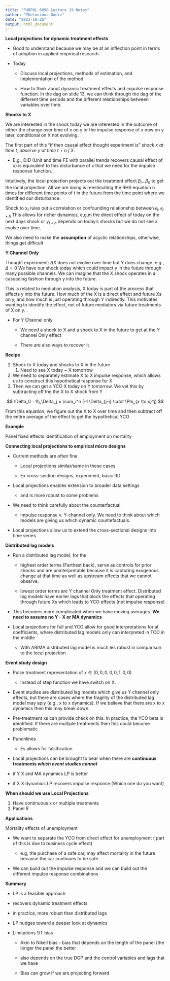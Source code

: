 ```yaml
---
title: "PUBPOL 6090 Lecture 19 Notes"
author: "Thelonious Goerz"
date: "2023-10-26"
output: html_document
---
```


**Local projections for dynamic treatment effects**

-   Good to understand because we may be at an inflection point in terms of adoption in applied empirical research.

-   Today

    -   Discuss local projections, methods of estimation, and implementation of the method.

    -   How to think about dynamic treatment effects and impulse response function. In the dag on slide 13, we can think through the dag of the different time periods and the different relationships between variables over time.

**Shocks to X**

We are interested in the shock today we are interested in the outcome of either the change over time of x on y or the impulse response of x now on y later, conditional on X not evolving.

The first part of this "if then causal effect thought experiment is" *shock x at time t, observe y at time t + n \| X.*

-   E.g., DID (Unit and time FE with parallel trends recovers causal effect of x) is equivalent to this disturbance of x that we need for the impulse response function.

Intuitively, the local projection projects out the treatment effect $\beta_i \dots \beta_n$ to get the local projection. All we are doing is reestimating the RHS equation n times for different time points of t in the future from the time point where we identified our disturbance.

Shock to $x_t$ rules out a correlation or confounding relationship between $\epsilon_t,\epsilon_{t+h}$ This allows for richer dynamics, e,g,m the direct effect of today on the next days shock or $y_{t+h}$ depends on today's shocks but we do not see x evolve over time.

We also need to make the **assumption** of acyclic relationships, otherwise, things get difficult

**Y Channel Only**

Thought experiment: $\Delta X$ does not evolve over time but Y does change. e.g., $\Delta = 0$ We have our shock today which could impact y in the future through many possible channels. We can imagine that the X shock operates in a cascading fashion through y into the future.

This is related to mediation analysis, X today is part of the process that effects y into the future. How much of the X is a direct effect and future Xs on y, and how much is just operating through Y indirectly. This motivates wanting to identify the effect, net of future mediators via future treatments of X on y. .

-   For Y Channel only

    -   We need a shock to X and a shock to X in the future to get at the Y channel Only effect

    -   There are also ways to recover it

**Recipe**

1.  Shock to X today and shocks to X in the future
    1.  Need to see X today \~ X tomorrow
2.  We need to separately estimate X to X impulse response, which allows us to construct this hypothetical response for X
3.  Then we can get a YCO X today on Y tomorrow. We vet this by subtracting off the the X to X shock from Y

$$
\Delta_0 =1\\,\Delta_j = \sum_i^n (-1 \Delta_{j-i} \cdot \Phi_{x \to x}^j)
$$

From this equation, we figure out the X to X over time and then subtract off the entire average of the effect to get the hypothetical YCO

**Example**

Panel fixed effects identification of employment on mortality

**Connecting local projections to empirical micro designs**

-   Current methods are often fine

    -   Local projections similar/same in these cases

    -   Ex cross-section designs, experiment, basic RD

-   Local projections enables extension to broader data settings

    -   and is more robust to some problems

-   We need to think carefully about the counterfactual

    -   Impulse response v. Y-channel only. We need to think about which models are giving us which dynamic countefactuals.

-   Local projections allow us to extend the cross-sectional designs into time series

**Distributed lag models**

-   Run a distributed lag model, for the

    -   highest order terms (Farthest back), serve as controls for prior shocks and are uninterpretable because it is capturing exogenous change at that time as well as upstream effects that we cannot observe.

    -   lowest order terms are Y channel Only treatment effect. Distributed lag models have earlier lags that block the effects that operating through future Xs which leads to YCO effects (not impulse response)

-   This becomes more complicated when we have moving averages. **We need to assume no Y - X or MA dynamics**

-   Local projections for full and YCO allow for good interpretations for al coefficients, where distributed lag models only can interpreted in TCO in the middle

    -   With ARIMA distributed lag model is much les robust in comparison to the local projection

**Event study design**

-   Pulse treatment representation of $x \in (0,0,0,0,0,1,0,0)$

    -   Instead of step function we have switch on X.

-   Event studies are distributed lag models which give us Y channel only effects, but there are cases where the fragility of the distributed lag model may aply (e.g., x to x dynamics). If we believe that there are x to x dynamics then this may break down.

-   Pre-treatment xs can provide check on this. In practice, the YCO beta is identified. If there are multiple treatments then this could become problematic

-   Punchlines

    -   Es allows for falsification

-   Local projections can be brought to bear when there are **continuous treatments *which event studies cannot***

-   if Y X and MA dynamics LP is better

-   if X X dynamics LP recovers impulse response (Which one do you want)

**When should we use Local Projections**

1.  Have continuous x or multiple treatments
2.  Panel R

**Applications**

Mortality effects of unemployment

-   We want to separate the YCO from direct effect for unemployment ( part of this is due to business cycle effect)

    -   e.g, the purchase of a safe car, may affect mortality in the future because the car continues to be safe

-   We can build out the impulse response and we can build out the different impulse response combinations

**Summary**

-   LP is a feasible approach

-   recovers dynamic treatment effects

-   in practice, more robust than distributed lags

-   LP nudges toward a deeper look at dynamics

-   Limitations 1/T bias

    -   Akin to Nikell bias - bias that depends on the length of the panel (the longer the panel the better

    -   also depends on the true DGP and the control variables and lags that we have

    -   Bias can grow if we are projecting forward
